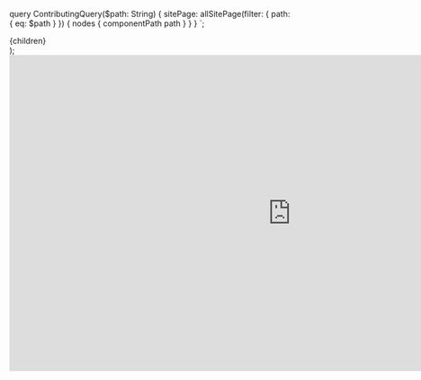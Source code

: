 
  query ContributingQuery($path: String) {
    sitePage: allSitePage(filter: { path: { eq: $path } }) {
      nodes {
        componentPath
        path
      }
    }
  }
`;

  <Layout fullWidth editLink={pageContext.fileRelativePath}>
      <SEO title="Contributing to a New Relic Open Source Project" />
      <PageHeading
        title="Contributing to a New Relic Open Source Project"
      subheader="Demonstrating a standard fork-and-pull-request code contribution workflow"
      />
      <div className="primary-content">
        <main>{children}</main>
      </div>
    </Layout>
);

<div className={styles.featuredVideoContainer}>
        <div className="responsive-video">
          <iframe
            width="1000"
            height="562.704471"
            src="https://fast.wistia.net/embed/iframe/ypgdkgysmo?videoFoam=true"
            frameBorder="0"
            allow="accelerometer; encrypted-media; gyroscope; picture-in-picture; showinfo; modestbranding"
            placeholder=""
          />
        </div>
      </div>

For those newer to open source contribution at New Relic, the following points encapsulate the major steps and issues. For command line description of this workflow, [**consult this documentation**](https://gist.github.com/tangollama/5d9d63fef0ed4498fb5fbb057bb5983d).

## Step 1: Fork a Repository

Instead of requiring write access to the repository, a [**fork**](https://help.github.com/en/enterprise/2.13/user/articles/fork-a-repo) allows you the ability to modify code and contribute changes via a [**pull request**](https://help.github.com/en/github/collaborating-with-issues-and-pull-requests/about-pull-requests).

![fork](/images/fork_repository.png "Click the fork button in GitHub")

Navigate to the repository in GitHub and click the **Fork** button.

## Step 2: Implement changes on your Fork

Now that you have a copy of the repository, implement changes against your forked copy of the code but executing the `clone` command, and modify your copy of the code.

![your fork](/images/your_fork.png "Your fork on GitHub")

### Commit message guidance

As you `commit` changes to your **fork**, you want to ensure that your commit messages are human-readable, relevant, descriptive, and follow a standard methodology so that tooling can automate the creation of **changelogs**.

![conventional commit messages](/images/commit_message.png "Commit messages following Conventional Commit standards")

To support that objective, New Relic open source projects seek to follow the [Conventional Commit specification](https://www.conventionalcommits.org/en/v1.0.0-beta.2/#specification) for `git` commit messages.

#### Please ensure

1. That your commit messages follow the [Convention Commit specification](https://www.conventionalcommits.org/en/v1.0.0-beta.2/#specification).
2. That your commits tie back to a specific [**Issue**](https://help.github.com/en/github/managing-your-work-on-github/about-issues) in the upstream repository (_hint: if there isn't an issue for your change, add it yourself :)_ ).

## Step 3: Initiate a Pull Request

Once you've committed your changes to your fork, you can now issue a [**Pull Request**](https://help.github.com/en/github/collaborating-with-issues-and-pull-requests/about-pull-requests) back to the New Relic project.

![create a pull request](/images/pull_request.png "create a pull request")


## Step 4: Accept the New Relic CLA (Contributor License Agreement)

Finally, if you've not contributed to a New Relic open source project before, we're going to prompt you to electronically sign our [**Contributor License Agreement (CLA)**](/cla), highlighting that you're freely providing code for the benefit of the open source project and community.

![cla](/images/cla.png "cla")
